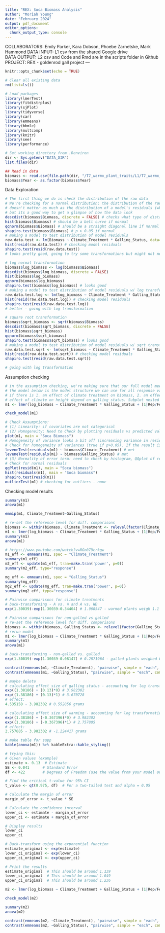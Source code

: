 ```yaml
---
title: "REX: Soca Biomass Analysis"
author: "Moriah Young"
date: "February 2024"
output: pdf_document
editor_options: 
  chunk_output_type: console
---
```

COLLABORATORS: Emily Parker, Kara Dobson, Phoebe Zarnetske, Mark Hammond
DATA INPUT: L1 csv from the shared Google drive  
DATA OUTPUT: L2 csv and Code and Rmd are in the scripts folder in Github  
PROJECT: REX - goldenrod gall project
---

```r
knitr::opts_chunk$set(echo = TRUE)
```

```r
# Clear all existing data
rm(list=ls())

# Load packages
library(lmerTest)
library(fitdistrplus)
library(sjPlot)
library(tidyverse)
library(car)
library(emmeans)
library(bbmle)
library(multcomp)
library(knitr)
library(see)
library(performance)

# Set working directory from .Renviron
dir <- Sys.getenv("DATA_DIR")
list.files(dir)

## Read in data
biomass <- read.csv(file.path(dir, "/T7_warmx_plant_traits/L1/T7_warmx_soca_biomass_L1.csv"))
biomass$Year <- as.factor(biomass$Year)
```

Data Exploration
```r
# The first thing we do is check the distribution of the raw data
# We're checking for a normal distribution; the distribution of the raw data
# doesn't matter as much as the distribution of a model's residuals (which we'll also check),
# but its a good way to get a glimpse of how the data look
descdist(biomass$Biomass, discrete = FALSE) # checks what type of distribution your data matches
hist(biomass$Biomass) # should be a bell curve if normal
qqnorm(biomass$Biomass) # should be a straight diagonal line if normal
shapiro.test(biomass$Biomass) # p > 0.05 if normal
# making a model to test distribution of model residuals
raw.data.test <- lm(Biomass ~ Climate_Treatment * Galling_Status, data=biomass) # testing model
hist(resid(raw.data.test)) # checking model residuals
shapiro.test(resid(raw.data.test))
# looks pretty good, going to try some transformations but might not need them

# log normal transformation
biomass$log_biomass <- log(biomass$Biomass)
descdist(biomass$log_biomass, discrete = FALSE)
hist(biomass$log_biomass)
qqnorm(biomass$log_biomass)
shapiro.test(biomass$log_biomass) # looks good
# making a model to test distribution of model residuals w/ log transformation
raw.data.test.log <- lm(log_biomass ~ Climate_Treatment * Galling_Status, data=biomass) # testing model
hist(resid(raw.data.test.log)) # checking model residuals
shapiro.test(resid(raw.data.test.log))
# better - going with log transformation

# square root transformation
biomass$sqrt_biomass <- sqrt(biomass$Biomass)
descdist(biomass$sqrt_biomass, discrete = FALSE)
hist(biomass$sqrt_biomass)
qqnorm(biomass$sqrt_biomass)
shapiro.test(biomass$sqrt_biomass) # looks good
# making a model to test distribution of model residuals w/ sqrt transformation
raw.data.test.sqrt <- lm(sqrt_biomass ~ Climate_Treatment * Galling_Status, data=biomass) # testing model
hist(resid(raw.data.test.sqrt)) # checking model residuals
shapiro.test(resid(raw.data.test.sqrt))

# going with log transformation
```

Assumption checking
```r
# in the assumption checking, we're making sure that our full model meets the assumptions of the model.
# the model below is the model structure we can use for all response variables; its testing to see
# if there is 1. an effect of climate treatment on biomass, 2. an effect of galling status on height, and 3. does the
# effect of climate on height depend on galling status. Subplot nested within footprint nested within rep is used as our # random effect to account for variation between plots. Year is also included as a random effect to account for variation # between years.
m1 <- lmer(log_biomass ~ Climate_Treatment * Galling_Status + (1|Rep/Footprint/Subplot) + (1|Year), data = biomass, REML=F)

check_model(m1)

# Check Assumptions:
# (1) Linearity: if covariates are not categorical
# (2) Homogeneity: Need to Check by plotting residuals vs predicted values.
plot(m1, main = "Soca Biomass")
# Homogeneity of variance looks a bit off (increasing variance in resids does increase with fitted values)
# Check for homogeneity of variances (true if p>0.05). If the result is not significant, the assumption of equal variances (homoscedasticity) is met (no significant difference between the group variances).
leveneTest(residuals(m1) ~ biomass$Climate_Treatment) # met
leveneTest(residuals(m1) ~ biomass$Galling_Status) # met
# (3) Normality of error term: need to check by histogram, QQplot of residuals, could do Kolmogorov-Smirnov test.
# Check for normal residuals
qqPlot(resid(m1), main = "Soca biomass")
hist(residuals(m1), main = "Soca biomass")
shapiro.test(resid(m1))
outlierTest(m1) # checking for outliers - none
```

Checking model results
```r
summary(m1)
anova(m1)

emmip(m1, Climate_Treatment~Galling_Status)

# re-set the reference level for diff. comparisons
biomass <- within(biomass, Climate_Treatment <- relevel(factor(Climate_Treatment), ref = "Ambient"))
m1 <- lmer(log_biomass ~ Climate_Treatment * Galling_Status + (1|Rep/Footprint/Subplot) + (1|Year), data = biomass, REML=F)
summary(m1)
anova(m1)

# https://www.youtube.com/watch?v=RGn07Dcrkgw
m1_eff <- emmeans(m1, spec = "Climate_Treatment")
summary(m1_eff)
m2_eff <- update(m1_eff, tran=make.tran('power', p=0))
summary(m2_eff, type="response")

mg_eff <- emmeans(m1, spec = "Galling_Status")
summary(mg_eff)
mg2_eff <- update(mg_eff, tran=make.tran('power', p=0))
summary(mg2_eff, type="response")

# Pairwise comparisons for climate treatments
# back-transforming - A vs. W and A vs. WD
exp(1.30039)-exp(1.30039-0.34404) # 1.068547 - warmed plants weigh 1.1 g more than ambient

# Pairwise comparisons for non-galled vs galled
# re-set the reference level for diff. comparisons
biomass <- within(biomass, Galling_Status <- relevel(factor(Galling_Status), ref = "Non-Galled"))
# rerun model
m1 <- lmer(log_biomass ~ Climate_Treatment * Galling_Status + (1|Rep/Footprint/Subplot) + (1|Year), data = biomass, REML=F)
summary(m1)
anova(m1)

# back-transforming - non-galled vs. galled
exp(1.30039)-exp(1.30039-0.08147) # 0.2871964 - galled plants weighed 0.29 g more than non-galled plants

contrast(emmeans(m1, ~Climate_Treatment), "pairwise", simple = "each", combine = F, adjust = "mvt", type = "response")
contrast(emmeans(m1, ~Galling_Status), "pairwise", simple = "each", combine = F, adjust = "mvt")

# maybe delete 
# calculating effect size of galling status - accounting for log transformation
exp((1.38186) + (0.13)*0) # 3.982302
exp((1.38186) + (0.13)*1) # 3.670728
# effect:
4.535158 - 3.982302 # 0.552856 grams

# calculating effect size of warming - accounting for log transformation
exp((1.38186) + (-0.367396)*0) # 3.982302
exp((1.38186) + (-0.367396)*1) # 2.757885
# effect:
2.757885 - 3.982302 # -1.224417 grams

# make table for supp
kable(anova(m1)) %>% kableExtra::kable_styling()

# trying this:
# Given values (example)
estimate <- 0.13  # Estimate
SE <- 0.041      # Standard Error
df <- 422        # Degrees of Freedom (use the value from your model output)

# Find the critical t-value for 95% CI
t_value <- qt(0.975, df)  # For a two-tailed test and alpha = 0.05

# Calculate the margin of error
margin_of_error <- t_value * SE

# Calculate the confidence interval
lower_ci <- estimate - margin_of_error
upper_ci <- estimate + margin_of_error

# Display results
lower_ci
upper_ci

# Back-transform using the exponential function
estimate_original <- exp(estimate)
lower_ci_original <- exp(lower_ci)
upper_ci_original <- exp(upper_ci)

# Print the results
estimate_original  # This should be around 1.139
lower_ci_original  # This should be around 1.049
upper_ci_original  # This should be around 1.236
```


```r
m2 <- lmer(log_biomass ~ Climate_Treatment + Galling_Status + (1|Rep/Footprint/Subplot) + (1|Year), data = biomass, REML=F)

check_model(m2)

summary(m2)
anova(m2)

contrast(emmeans(m2, ~Climate_Treatment), "pairwise", simple = "each", combine = F, adjust = "mvt")
contrast(emmeans(m2, ~Galling_Status), "pairwise", simple = "each", combine = F, adjust = "mvt")
```


